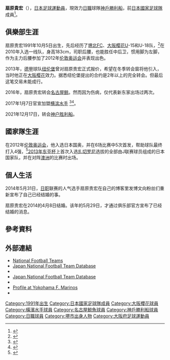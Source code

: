 {{External links|time=2019-12-27T18:33:51+00:00}}
{{Blpsources|time=2019-11-30T13:24:13+00:00}}
{{noteTA
|G1=Football
|G2=JLeague
}}
{{Infobox football biography
|name=扇原貴宏
|image=
|fullname=Takahiro Ogihara
| birth_date     = {{Birth date and age|1991|10|5|df=y}}
|cityofbirth=[[大阪府|大阪府]][[堺市|堺市]]
|countryofbirth={{JPN}}
|height=
|position=[[中場|中場]]
| currentclub    = [[神戶勝利船|神戶勝利船]]
| clubnumber     = 
| years1 = 2010–2016 
| clubs1 = [[大阪櫻花|大阪櫻花]] 
| caps1 = 139 
| goals1 = 10
| years2 = 2016      
| clubs2 = [[名古屋鯨魚|名古屋鯨魚]] 
| caps2 = 2 
| goals2 = 0
| years3 = 2017–2021
| clubs3 = [[橫濱水手|橫濱水手]] 
| caps3 = 144
| goals3 = 3
| years4 = 2022–
| clubs4 = [[神戶勝利船|神戶勝利船]] 
| caps4 = 0
| goals4 = 0
| nationalyears1 = 2011–2012 
| nationalteam1  = [[日本23歲以下足球代表隊|日本U-23]] 
| nationalcaps1 = 18 
| nationalgoals1 = 2 
| nationalyears2 = 2013 
| nationalteam2 = [[日本國家足球隊|日本]] | nationalcaps2 = 1 
| nationalgoals2 = 0
| pcupdate       = 2021年12月4日
| ntupdate       = 2013年7月25日
}}
'''扇原貴宏'''（{{Bd|1991年|10月5日||}}），[[日本|日本]][[足球|足球]][[運動員|運動員]]，現效力[[日本職業足球聯賽|日職]]球隊[[神戶勝利船|神戶勝利船]]，前[[日本國家足球隊|日本國家足球隊]]成員<ref name="JNFTD">{{Cite web |url=http://www.jfootball-db.com/en/players/ogihara_takahiro.html |title=Japan National Football Team Database |accessdate=2019-11-10 |archive-date=2018-06-18 |archive-url=https://web.archive.org/web/20180618175408/http://www.jfootball-db.com/en/players/ogihara_takahiro.html |dead-url=yes }}</ref>。

==俱樂部生涯==
扇原贵宏1991年10月5日出生，先后经历了[[堺北FC|堺北FC]]、[[大阪櫻花|大阪樱花]]U-15和U-18队，<ref>{{Cite press release|title=セレッソ大阪U-18　扇原貴宏選手　永井龍選手加入内定のお知らせ|url=https://www.jleague.jp/jsgoal_archive/official/detail.php?press_code=00092704|publisher=セレッソ大坂|date=2009-11-18|accessdate=2017-12-07|archive-date=2017-12-08|archive-url=https://web.archive.org/web/20171208122346/https://www.jleague.jp/jsgoal_archive/official/detail.php?press_code=00092704|dead-url=no}}</ref>在2010年入选一线队，身高183cm，司职后腰，也能胜任中后卫，惯用脚为左脚，作为主力后腰参加了2012年[[伦敦奥运会|伦敦奥运会]]并表现出色。

2013年，[[德甲|德甲]]球队[[纽伦堡|纽伦堡]]曾对扇原贵宏正式报价，希望在冬季转会窗将他引入，当时他正在[[大阪櫻花|大阪樱花]]效力。据悉纽伦堡提出的合约是2年以上的完全转会。但最后这笔交易未能成行。

2016年，扇原贵宏转会[[名古屋鯨魚|名古屋鲸]]。然而因为伤病，仅代表新东家出场过两次。

2017年1月7日官宣加盟[[横滨水手|横滨水手]] <ref>{{Cite web |date=2017-01-07 |url=http://nagoya-grampus.jp/news/pressrelease/2017/0107-f.php |title=扇原 貴宏選手、横浜F・マリノスへ完全移籍のお知らせ |publisher=名古屋グランパス |accessdate=2017-01-11 |archive-date=2017-01-11 |archive-url=https://web.archive.org/web/20170111153052/http://nagoya-grampus.jp/news/pressrelease/2017/0107-f.php |dead-url=no }}</ref><ref>{{Cite web |date=2017-01-07 |url=http://www.f-marinos.com/news/detail/2017-01-07/110000/110044 |title=扇原貴宏選手 移籍加入のお知らせ |publisher=横浜F・マリノス |accessdate=2017-01-11 |archive-date=2017-01-10 |archive-url=https://web.archive.org/web/20170110003909/http://www.f-marinos.com/news/detail/2017-01-07/110000/110044 |dead-url=no }}</ref>。

2021年12月17日，转会[[神戶勝利船|神户胜利船]]。

==國家隊生涯==
在2012年[[伦敦奥运会|伦敦奥运会]]，他入选日本国奥，并在6场比赛中5次首发，帮助球队最终打入4强，<ref>{{cite web|url=http://www.the-afc.com/en/component/joomleague/?view=report&compID=407&matchId=4155|title=Match day report|date=21 September 2011|publisher=The AFC|accessdate=29 November 2011|archive-date=2012-12-16|archive-url=https://archive.is/20121216114246/http://www.the-afc.com/en/component/joomleague/?view=report&compID=407&matchId=4155|dead-url=no}}</ref>[[2013年东亚杯|2013年东亚杯]]上首次入选[[阿爾貝托·扎凱羅尼|扎切罗尼]]选拔的全部由J联赛球员组成的日本国家队，并在对阵[[澳洲國家足球隊|澳洲]]的比赛时出场。

==個人生活==
2014年5月31日，[[日本職業足球聯賽|日职]]联赛的人气选手扇原贵宏在自己的博客里发博文向粉丝们重新宣布了自己已经结婚的事。

扇原贵宏在2014的4月8日结婚。该年的5月29日，才通过俱乐部官方宣布了已经结婚的消息。

==參考資料==
{{reflist}}

==外部連結==
*[http://www.national-football-teams.com/player/53117/Takahiro_Ogihara.html National Football Teams] {{Wayback|url=http://www.national-football-teams.com/player/53117/Takahiro_Ogihara.html |date=20140426085240 }}
*[http://www.japannationalfootballteam.com/en/players/ogihara_takahiro.html Japan National Football Team Database] {{Wayback|url=http://www.japannationalfootballteam.com/en/players/ogihara_takahiro.html |date=20140322104806 }}
*{{FIFA player|351704}}
* [http://www.jfootball-db.com/en/players/ogihara_takahiro.html Japan National Football Team Database] {{Wayback|url=http://www.jfootball-db.com/en/players/ogihara_takahiro.html |date=20180618175408 }}
* {{J.League player}}
*[http://www.f-marinos.com/club/player/top/2017/6 Profile at Yokohama F. Marinos] {{Wayback|url=http://www.f-marinos.com/club/player/top/2017/6 |date=20180919093753 }}
* {{Soccerway}}

{{2012年奥运会男子足球日本参赛名单}}

{{DEFAULTSORT:Ogihara, Takahiro}}
[[Category:1991年出生|Category:1991年出生]]
[[Category:日本國家足球隊成員|Category:日本國家足球隊成員]]
[[Category:大阪櫻花球員|Category:大阪櫻花球員]]
[[Category:橫濱水手球員|Category:橫濱水手球員]]
[[Category:名古屋鯨魚球員|Category:名古屋鯨魚球員]]
[[Category:神戶勝利船球員|Category:神戶勝利船球員]]
[[Category:日職球員|Category:日職球員]]
[[Category:堺市出身人物|Category:堺市出身人物]]
[[Category:大阪府足球運動員|Category:大阪府足球運動員]]